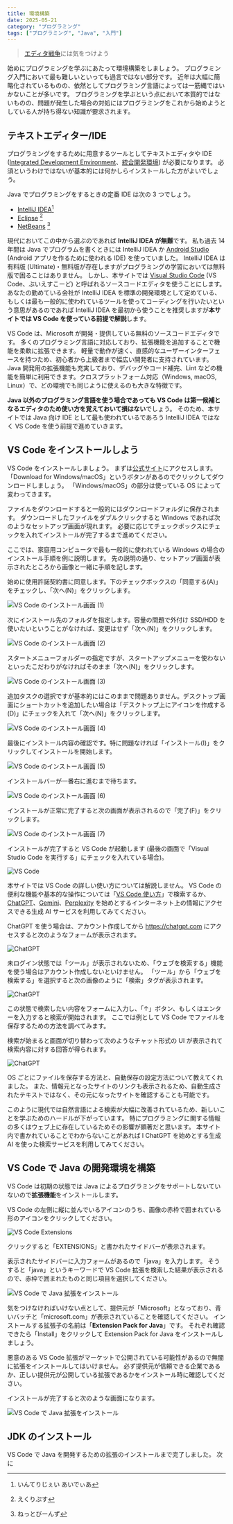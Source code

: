 ```yaml
---
title: 環境構築
date: 2025-05-21
category: "プログラミング"
tags: ["プログラミング", "Java", "入門"]
---
```


> [エディタ戦争](https://ja.wikipedia.org/wiki/%E3%82%A8%E3%83%87%E3%82%A3%E3%82%BF%E6%88%A6%E4%BA%89)には気をつけよう

始めにプログラミングを学ぶにあたって環境構築をしましょう。
プログラミング入門において最も難しいといっても過言ではない部分です。
近年は大幅に簡略化されているものの、依然としてプログラミング言語によっては一筋縄ではいかないことが多いです。
プログラミングを学ぶという点において本質的ではないものの、問題が発生した場合の対処にはプログラミングをこれから始めようとしている人が持ち得ない知識が要求されます。

## テキストエディター/IDE

プログラミングをするために用意するツールとしてテキストエディタや IDE
([Integrated Development Environment](https://en.wikipedia.org/wiki/Integrated_development_environment)、[統合開発環境](https://ja.wikipedia.org/wiki/%E7%B5%B1%E5%90%88%E9%96%8B%E7%99%BA%E7%92%B0%E5%A2%83))
が必要になります。
必須というわけではないが基本的には何かしらインストールした方がよいでしょう。

Java でプログラミングをするときの定番 IDE は次の 3 つでしょう。

- [IntelliJ IDEA](https://www.jetbrains.com/ja-jp/idea/)[^IntelliJ_IDEA]
- [Eclipse](https://willbrains.jp/) [^Eclipse]
- [NetBeans](https://netbeans.apache.org/front/main/index.html) [^NetBeans]

[^IntelliJ_IDEA]: いんてりじぇい あいでぃあ
[^Eclipse]: えくりぷす
[^NetBeans]: ねっとびーんず

現代においてこの中から選ぶのであれば **IntelliJ IDEA が無難**です。
私も過去 14 年間は Java でプログラムを書くときには IntelliJ IDEA か [Android Studio](https://developer.android.com/studio?hl=ja) (Android アプリを作るために使われる IDE) を使っていました。
IntelliJ IDEA は有料版 (Ultimate)・無料版が存在しますがプログラミングの学習においては無料版で困ることはありません。
しかし、本サイトでは [Visual Studio Code](https://azure.microsoft.com/ja-jp/products/visual-studio-code) (VS Code、ぶいえすこーど) と呼ばれるソースコードエディタを使うことにします。
あなたの勤めている会社が IntelliJ IDEA を標準の開発環境として定めている、もしくは最も一般的に使われているツールを使ってコーディングを行いたいという意思があるのであれば
IntelliJ IDEA を最初から使うことを推奨しますが**本サイトでは VS Code を使っている前提で解説**します。

VS Code は、Microsoft が開発・提供している無料のソースコードエディタです。
多くのプログラミング言語に対応しており、拡張機能を追加することで機能を柔軟に拡張できます。
軽量で動作が速く、直感的なユーザーインターフェースを持つため、初心者から上級者まで幅広い開発者に支持されています。
Java 開発用の拡張機能も充実しており、デバッグやコード補完、Lint などの機能を簡単に利用できます。クロスプラットフォーム対応（Windows, macOS, Linux）で、どの環境でも同じように使えるのも大きな特徴です。

**Java 以外のプログラミング言語を使う場合であっても VS Code は第一候補となるエディタのため使い方を覚えておいて損はない**でしょう。
そのため、本サイトでは Java 向け IDE として最も使われているであろう IntelliJ IDEA ではなく VS Code を使う前提で進めていきます。

## VS Code をインストールしよう

VS Code をインストールしましょう。
まずは[公式サイト](https://code.visualstudio.com/)にアクセスします。
「Download for Windows/macOS」というボタンがあるのでクリックしてダウンロードしましょう。
「Windows/macOS」の部分は使っている OS によって変わってきます。

ファイルをダウンロードすると一般的にはダウンロードフォルダに保存されます。
ダウンロードしたファイルをダブルクリックすると Windows であれば次のようなセットアップ画面が現れます。
必要に応じてチェックボックスにチェックを入れてインストールが完了するまで進めてください。

<Message title="セットアップ画面">

ここでは、家庭用コンピュータで最も一般的に使われている Windows の場合のインストール手順を例に説明します。
先の説明の通り、セットアップ画面が表示されたところから画像と一緒に手順を記します。

始めに使用許諾契約書に同意します。下のチェックボックスの「同意する(A)」をチェックし、「次へ(N)」をクリックします。

![VS Code のインストール画面 (1)](./images/vs-code-install-1.png)

次にインストール先のフォルダを指定します。容量の問題で外付け SSD/HDD を使いたいということがなければ、変更はせず「次へ(N)」をクリックします。

![VS Code のインストール画面 (2)](./images/vs-code-install-2.png)

スタートメニューフォルダーの指定ですが、スタートアップメニューを使わないといったこだわりがなければそのまま「次へ(N)」をクリックします。

![VS Code のインストール画面 (3)](./images/vs-code-install-3.png)

追加タスクの選択ですが基本的にはこのままで問題ありません。デスクトップ画面にショートカットを追加したい場合は「デスクトップ上にアイコンを作成する(D)」にチェックを入れて「次へ(N)」をクリックします。

![VS Code のインストール画面 (4)](./images/vs-code-install-4.png)

最後にインストール内容の確認です。特に問題なければ「インストール(I)」をクリックしてインストールを開始します。

![VS Code のインストール画面 (5)](./images/vs-code-install-5.png)

インストールバーが一番右に進むまで待ちます。

![VS Code のインストール画面 (6)](./images/vs-code-install-6.png)

インストールが正常に完了すると次の画面が表示されるので「完了(F)」をクリックします。

![VS Code のインストール画面 (7)](./images/vs-code-install-7.png)

</Message>

インストールが完了すると VS Code が起動します (最後の画面で「Visual Studio Code を実行する」にチェックを入れている場合)。

![VS Code](./images/vs-code-open.png)

本サイトでは VS Code の詳しい使い方については解説しません。
VS Code の便利な機能や基本的な操作については「[VS Code 使い方](https://www.google.com/search?q=VS+Code+%E4%BD%BF%E3%81%84%E6%96%B9)」で検索するか、
[ChatGPT](https://chatgpt.com/)、[Gemini](https://gemini.google.com/)、[Perplexity](https://www.perplexity.ai/) を始めとするインターネット上の情報にアクセスできる生成 AI サービスを利用してみてください。

<Message title="ChatGPT を使った検索方法">

ChatGPT を使う場合は、アカウント作成してから https://chatgpt.com にアクセスすると次のようなフォームが表示されます。

![ChatGPT](./images/chatgpt-search.png)

未ログイン状態では「ツール」が表示されないため、「ウェブを検索する」機能を使う場合はアカウント作成しないといけません。
「ツール」から「ウェブを検索する」を選択すると次の画像のように「検索」タグが表示されます。

![ChatGPT](./images/chatgpt-search-form.png)

この状態で検索したい内容をフォームに入力し、「↑」ボタン、もしくはエンターを入力すると検索が開始されます。
ここでは例として VS Code でファイルを保存するための方法を調べてみます。

検索が始まると画面が切り替わって次のようなチャット形式の UI が表示されて検索内容に対する回答が得られます。

![ChatGPT](./images/chatgpt-how-to-save.png)

OS ごとにファイルを保存する方法と、自動保存の設定方法について教えてくれました。
また、情報元となったサイトのリンクも表示されるため、自動生成されたテキストではなく、その元になったサイトを確認することも可能です。

このように現代では自然言語による検索が大幅に改善されているため、新しいことを学ぶためのハードルが下がっています。
特にプログラミングに関する情報の多くはウェブ上に存在しているためその影響が顕著だと思います。
本サイト内で書かれていることでわからないことがあれば l ChatGPT を始めとする生成 AI を使った検索サービスを利用してみてください。

</Message>

## VS Code で Java の開発環境を構築

VS Code は初期の状態では Java によるプログラミングをサポートしないていないので**拡張機能**をインストールします。

VS Code の左側に縦に並んでいるアイコンのうち、画像の赤枠で囲まれている形のアイコンをクリックしてください。

![VS Code Extensions](./images/vs-code-extensions.png)

クリックすると「EXTENSIONS」と書かれたサイドバーが表示されます。

表示されたサイドバーに入力フォームがあるので「java」を入力します。
そうすると「java」というキーワードで VS Code 拡張を検索した結果が表示されるので、赤枠で囲まれたものと同じ項目を選択してください。

![VS Code で Java 拡張をインストール](./images/vs-code-java.png)

気をつけなければいけない点として、提供元が「Microsoft」となっており、青いバッチと「microsoft.com」が表示されていることを確認してください。
インストールする拡張子の名前は「**Extension Pack for Java**」です。
それぞれ確認できたら「Install」をクリックして Extension Pack for Java をインストールしましょう。

<Message title="VS Code 拡張" variant="warning" open>
  悪意のある VS Code
  拡張がマーケットで公開されている可能性があるので無闇に拡張をインストールしてはいけません。
  必ず提供元が信頼できる企業であるか、正しい提供元が公開している拡張であるかをインストール時に確認してください。
</Message>

インストールが完了すると次のような画面になります。

![VS Code で Java 拡張をインストール](./images/vs-code-java-install.png)

## JDK のインストール

VS Code で Java を開発するための拡張のインストールまで完了しました。
次に
